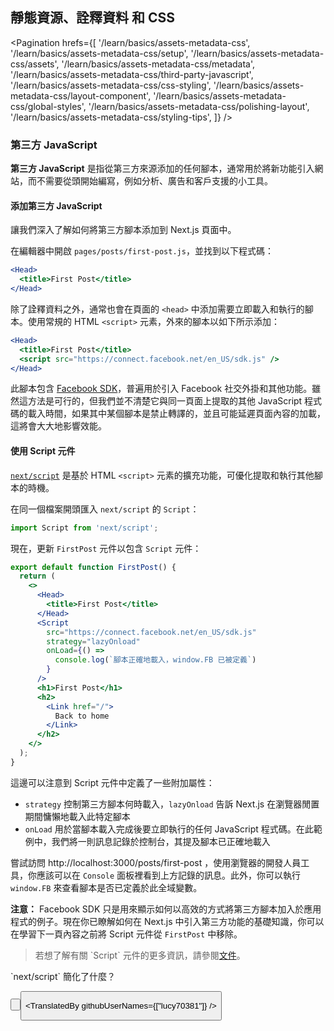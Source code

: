 
## 靜態資源、詮釋資料 和 CSS

<Pagination
  hrefs={[
    '/learn/basics/assets-metadata-css',
    '/learn/basics/assets-metadata-css/setup',
    '/learn/basics/assets-metadata-css/assets',
    '/learn/basics/assets-metadata-css/metadata',
    '/learn/basics/assets-metadata-css/third-party-javascript',
    '/learn/basics/assets-metadata-css/css-styling',
    '/learn/basics/assets-metadata-css/layout-component',
    '/learn/basics/assets-metadata-css/global-styles',
    '/learn/basics/assets-metadata-css/polishing-layout',
    '/learn/basics/assets-metadata-css/styling-tips',
  ]}
/>

### 第三方 JavaScript

**第三方 JavaScript** 是指從第三方來源添加的任何腳本，通常用於將新功能引入網站，而不需要從頭開始編寫，例如分析、廣告和客戶支援的小工具。

#### 添加第三方 JavaScript

讓我們深入了解如何將第三方腳本添加到 Next.js 頁面中。

在編輯器中開啟 `pages/posts/first-post.js`，並找到以下程式碼：

```jsx
<Head>
  <title>First Post</title>
</Head>
```

除了詮釋資料之外，通常也會在頁面的 `<head>` 中添加需要立即載入和執行的腳本。使用常規的 HTML `<script>` 元素，外來的腳本以如下所示添加：

```jsx
<Head>
  <title>First Post</title>
  <script src="https://connect.facebook.net/en_US/sdk.js" />
</Head>
```

此腳本包含 <a href="https://developers.facebook.com/docs/javascript/quickstart" target="_blank">Facebook SDK</a>，普遍用於引入 Facebook 社交外掛和其他功能。雖然這方法是可行的，但我們並不清楚它與同一頁面上提取的其他 JavaScript 程式碼的載入時間，如果其中某個腳本是禁止轉譯的，並且可能延遲頁面內容的加載，這將會大大地影響效能。

#### 使用 Script 元件

<a href="/docs/api-reference/next/script" className="link-code" target="_blank">`next/script`</a> 是基於 HTML `<script>` 元素的擴充功能，可優化提取和執行其他腳本的時機。

在同一個檔案開頭匯入 `next/script` 的 `Script`：

```jsx
import Script from 'next/script';
```

現在，更新 `FirstPost` 元件以包含 `Script` 元件：

```jsx
export default function FirstPost() {
  return (
    <>
      <Head>
        <title>First Post</title>
      </Head>
      <Script
        src="https://connect.facebook.net/en_US/sdk.js"
        strategy="lazyOnload"
        onLoad={() =>
          console.log(`腳本正確地載入，window.FB 已被定義`)
        }
      />
      <h1>First Post</h1>
      <h2>
        <Link href="/">
          Back to home
        </Link>
      </h2>
    </>
  );
}
```

這邊可以注意到 Script 元件中定義了一些附加屬性：

- `strategy` 控制第三方腳本何時載入，`lazyOnload` 告訴 Next.js 在瀏覽器閒置期間慵懶地載入此特定腳本
- `onLoad` 用於當腳本載入完成後要立即執行的任何 JavaScript 程式碼。在此範例中，我們將一則訊息記錄於控制台，其提及腳本已正確地載入

嘗試訪問 http://localhost:3000/posts/first-post ，使用瀏覽器的開發人員工具，你應該可以在 `Console` 面板裡看到上方記錄的訊息。此外，你可以執行 `window.FB` 來查看腳本是否已定義於此全域變數。

**注意：** Facebook SDK 只是用來顯示如何以高效的方式將第三方腳本加入於應用程式的例子。現在你已瞭解如何在 Next.js 中引入第三方功能的基礎知識，你可以在學習下一頁內容之前將 Script 元件從 `FirstPost` 中移除。

<Blockquote>
  若想了解有關 `Script` 元件的更多資訊，請參閱<a href="/docs/basic-features/script" target="_blank">文件</a>。
</Blockquote>

<Quiz>
  <QuizHeading type={QuizType.quickReview}>
    `next/script` 簡化了什麼？
  </QuizHeading>
  <QuizOptionGroup>
    <QuizOption text="載入第三方腳本" isCorrect />
    <QuizOption text="壓縮腳本" />
    <QuizOption text="優化打包腳本區塊" />
  </QuizOptionGroup>
</Quiz>

<Button
  content="← 返回上一頁"
  url="/learn/basics/assets-metadata-css/metadata"
  basicStyle="text-white bg-[#0070f3]"
  hoverStyle="hover:opacity-90"
/>

<Button
  content="前往下一頁 →"
  url="/learn/basics/assets-metadata-css/css-styling"
  basicStyle="text-white bg-[#0070f3]"
  hoverStyle="hover:opacity-90"
/>

<TranslatedBy githubUserNames={["lucy70381"]} />
